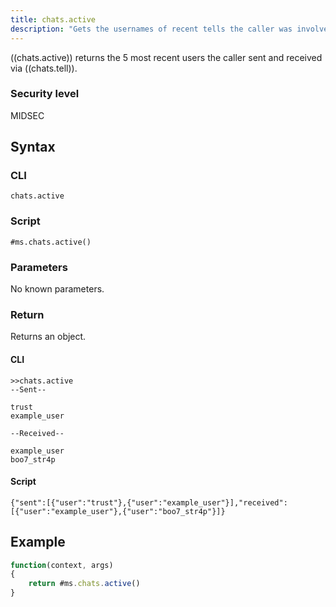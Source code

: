 ```yaml
---
title: chats.active
description: "Gets the usernames of recent tells the caller was involved in."
---
```


((chats.active)) returns the 5 most recent users the caller sent and received via ((chats.tell)).

### Security level

MIDSEC

## Syntax

### CLI

```
chats.active
```

### Script

```
#ms.chats.active()
```

### Parameters

No known parameters.

### Return

Returns an object.

#### CLI

```
>>chats.active
--Sent--

trust
example_user

--Received--

example_user
boo7_str4p
```

#### Script

```
{"sent":[{"user":"trust"},{"user":"example_user"}],"received":[{"user":"example_user"},{"user":"boo7_str4p"}]}
```

## Example

```js
function(context, args)
{
	return #ms.chats.active()
}
```
